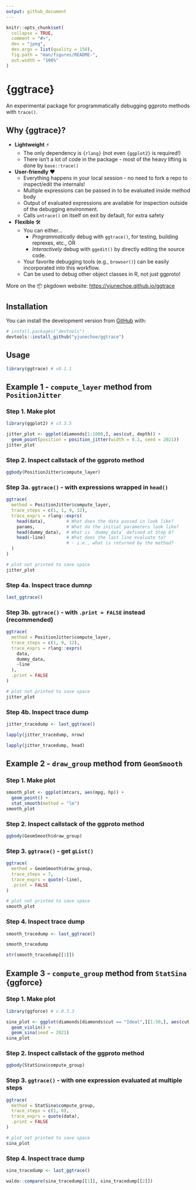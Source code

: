 ```yaml
---
output: github_document
---
```


<!-- README.md is generated from README.Rmd. Please edit that file -->

```r
knitr::opts_chunk$set(
  collapse = TRUE,
  comment = "#>",
  dev = "jpeg",
  dev.args = list(quality = 150),
  fig.path = "man/figures/README-",
  out.width = "100%"
)
```

# **{ggtrace}**

<!-- badges: start -->
<!-- badges: end -->

An experimental package for programmatically debugging ggproto methods with `trace()`.

## **Why {ggtrace}?**


- **Lightweight** ⚡
    - The only dependency is `{rlang}` (not even `{ggplot2}` is required!)
    - There isn't a lot of code in the package - most of the heavy lifting is done by `base::trace()`
    
    
- **User-friendly** ❤
    - Everything happens in your local session - no need to fork a repo to inspect/edit the internals!
    - Multiple expressions can be passed in to be evaluated inside method body
    - Output of evaluated expressions are available for inspection outside of the debugging environment.
    - Calls `untrace()` on itself on exit by default, for extra safety
  
  
- **Flexible** 🛠
    - You can either...
        - _Programmatically_ debug with `ggtrace()`, for testing, building reprexes, etc., OR
        - _Interactively_ debug with `ggedit()` by directly editing the source code.
    - Your favorite debugging tools (e.g., `browser()`) can be easily incorporated into this workflow.
    - Can be used to debug other object classes in R, not just ggproto!

More on the 📦 pkgdown website: [https://yjunechoe.github.io/ggtrace](https://yjunechoe.github.io/ggtrace)

## **Installation**

You can install the development version from [GitHub](https://github.com/) with:

``` r
# install.packages("devtools")
devtools::install_github("yjunechoe/ggtrace")
```

## **Usage**

```r
library(ggtrace) # v0.1.1
```

## **Example 1 - `compute_layer` method from `PositionJitter`**

### **Step 1. Make plot**

```r
library(ggplot2) # v3.3.5

jitter_plot <- ggplot(diamonds[1:1000,], aes(cut, depth)) +
  geom_point(position = position_jitter(width = 0.2, seed = 2021))
jitter_plot
```

### **Step 2. Inspect callstack of the ggproto method**

```r
ggbody(PositionJitter$compute_layer)
```

### **Step 3a. `ggtrace()` - with expressions wrapped in `head()`**

```r
ggtrace(
  method = PositionJitter$compute_layer,
  trace_steps = c(1, 1, 9, 12),
  trace_exprs = rlang::exprs(
    head(data),        # What does the data passed in look like?
    params,            # What do the initial parameters look like?
    head(dummy_data),  # What is `dummy_data` defined at Step 8?
    head(~line)        # What does the last line evaluate to?
                       # - i.e., what is returned by the method?
  )
)

# plot not printed to save space
jitter_plot
```

### **Step 4a. Inspect trace dumnp**

```r
last_ggtrace()
```

### **Step 3b. `ggtrace()` - with `.print = FALSE` instead (recommended)**

```r
ggtrace(
  method = PositionJitter$compute_layer,
  trace_steps = c(1, 9, 12),
  trace_exprs = rlang::exprs(
    data,
    dummy_data,
    ~line
  ),
  .print = FALSE
)

# plot not printed to save space
jitter_plot
```

### **Step 4b. Inspect trace dump**

```r
jitter_tracedump <- last_ggtrace()

lapply(jitter_tracedump, nrow)

lapply(jitter_tracedump, head)
```

## **Example 2 - `draw_group` method from `GeomSmooth`**

### **Step 1. Make plot**

```r
smooth_plot <- ggplot(mtcars, aes(mpg, hp)) +
  geom_point() +
  stat_smooth(method = "lm")
smooth_plot
```

### **Step 2. Inspect callstack of the ggproto method**

```r
ggbody(GeomSmooth$draw_group)
```

### **Step 3. `ggtrace()` - get `gList()`**

```r
ggtrace(
  method = GeomSmooth$draw_group,
  trace_steps = 7,
  trace_exprs = quote(~line),
  .print = FALSE
)

# plot not printed to save space
smooth_plot
```

### **Step 4. Inspect trace dump**

```r
smooth_tracedump <- last_ggtrace()

smooth_tracedump

str(smooth_tracedump[[1]])
```


## **Example 3 - `compute_group` method from `StatSina` {ggforce}**

### **Step 1. Make plot**

```r
library(ggforce) # v.0.3.3

sina_plot <- ggplot(diamonds[diamonds$cut == "Ideal",][1:50,], aes(cut, depth)) +
  geom_violin() +
  geom_sina(seed = 2021)
sina_plot
```

### **Step 2. Inspect callstack of the ggproto method**

```r
ggbody(StatSina$compute_group)
```

### **Step 3. `ggtrace()` - with one expression evaluated at multiple steps**

```r
ggtrace(
  method = StatSina$compute_group,
  trace_steps = c(1, 8),
  trace_exprs = quote(data),
  .print = FALSE
)

# plot not printed to save space
sina_plot
```

### **Step 4. Inspect trace dump**

```r
sina_tracedump <- last_ggtrace()

waldo::compare(sina_tracedump[[1]], sina_tracedump[[2]])
```
